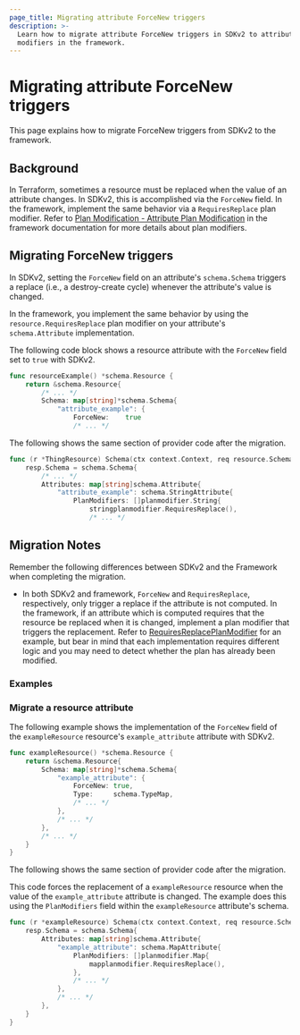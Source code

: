 ```yaml
---
page_title: Migrating attribute ForceNew triggers
description: >-
  Learn how to migrate attribute ForceNew triggers in SDKv2 to attribute plan
  modifiers in the framework.
---
```


# Migrating attribute ForceNew triggers

This page explains how to migrate ForceNew triggers from SDKv2 to the framework.

## Background

In Terraform, sometimes a resource must be replaced when the value of an
attribute changes. In SDKv2, this is accomplished via the `ForceNew` field. In
the framework, implement the same behavior via a `RequiresReplace` plan
modifier. Refer to [Plan Modification - Attribute Plan
Modification](/terraform/plugin/framework/resources/plan-modification#attribute-plan-modification)
in the framework documentation for more details about plan modifiers.

## Migrating ForceNew triggers

In SDKv2, setting the `ForceNew` field on an attribute's `schema.Schema`
triggers a replace (i.e., a destroy-create cycle) whenever the attribute's value
is changed.

In the framework, you implement the same behavior by using the
`resource.RequiresReplace` plan modifier on your attribute's `schema.Attribute`
implementation.

<Tabs>
<Tab heading="SDKv2">

The following code block shows a resource attribute with the `ForceNew` field
set to `true` with SDKv2.

```go
func resourceExample() *schema.Resource {
    return &schema.Resource{
        /* ... */
        Schema: map[string]*schema.Schema{
            "attribute_example": {
                ForceNew:    true
                /* ... */
```

</Tab>
<Tab heading="Framework">

The following shows the same section of provider code after the migration.

```go
func (r *ThingResource) Schema(ctx context.Context, req resource.SchemaRequest, resp *resource.SchemaResponse) {
    resp.Schema = schema.Schema{
        /* ... */
        Attributes: map[string]schema.Attribute{
            "attribute_example": schema.StringAttribute{
                PlanModifiers: []planmodifier.String{
                    stringplanmodifier.RequiresReplace(),
                    /* ... */
```

</Tab>
</Tabs>

## Migration Notes

Remember the following differences between SDKv2 and the Framework when completing the migration.

- In both SDKv2 and framework, `ForceNew` and `RequiresReplace`, respectively,
only trigger a replace if the attribute is not computed. In the framework, if an
attribute which is computed requires that the resource be replaced when it is
changed, implement a plan modifier that triggers the replacement. Refer to
[RequiresReplacePlanModifier](https://github.com/hashicorp/terraform-provider-random/blob/v3.4.1/internal/planmodifiers/attribute.go#L63)
for an example, but bear in mind that each implementation requires different
logic and you may need to detect whether the plan has already been modified.

### Examples

### Migrate a resource attribute

<Tabs>
<Tab heading="SDKv2">

The following example shows the implementation of the `ForceNew` field of the
`exampleResource` resource's `example_attribute` attribute with SDKv2.

```go
func exampleResource() *schema.Resource {
    return &schema.Resource{
        Schema: map[string]*schema.Schema{
            "example_attribute": {
                ForceNew: true,
				Type:     schema.TypeMap,
                /* ... */
            },
            /* ... */
        },
        /* ... */
    }
}
```

</Tab>
<Tab heading="Framework">

The following shows the same section of provider code after the migration.

This code forces the replacement of a `exampleResource` resource when the value
of the `example_attribute` attribute is changed. The example does this using the
`PlanModifiers` field within the `exampleResource` attribute's schema.

```go
func (r *exampleResource) Schema(ctx context.Context, req resource.SchemaRequest, resp *resource.SchemaResponse) {
    resp.Schema = schema.Schema{
        Attributes: map[string]schema.Attribute{
            "example_attribute": schema.MapAttribute{
                PlanModifiers: []planmodifier.Map{
                    mapplanmodifier.RequiresReplace(),
                },
                /* ... */
            },
            /* ... */
        },
    }
}
```

</Tab>
</Tabs>
